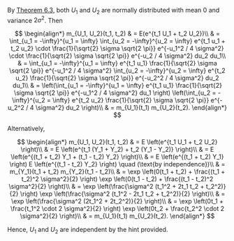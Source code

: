 By <a href="/docs/chapter-6/section-6-5#thm-6-3" target="_blank">Theorem 6.3,</a> both $U_1$ and $U_2$ are normally distributed with mean $0$ and variance $2 \sigma^2$.
Then

$$
\begin{align*}
    m_{U_1, U_2}(t_1, t_2) & = E(e^{t_1 U_1 + t_2 U_2})\\
    & = \int_{u_1 = -\infty}^{u_1 = \infty} \int_{u_2 = -\infty}^{u_2 = \infty} e^{t_1 u_1 + t_2 u_2} \cdot \frac{1}{\sqrt{2} \sigma \sqrt{2 \pi}} e^{-u_1^2 / 4 \sigma^2} \cdot \frac{1}{\sqrt{2} \sigma \sqrt{2 \pi}} e^{-u_2 / 4 \sigma^2} du_2 du_1\\
    & = \int_{u_1 = -\infty}^{u_1 = \infty} e^{t_1 u_1} \frac{1}{\sqrt{2} \sigma \sqrt{2 \pi}} e^{-u_1^2 / 4 \sigma^2} \int_{u_2 = -\infty}^{u_2 = \infty} e^{t_2 u_2} \frac{1}{\sqrt{2} \sigma \sqrt{2 \pi}} e^{-u_2^2 / 4 \sigma^2} du_2 du_1\\
    & = \left(\int_{u_1 = -\infty}^{u_1 = \infty} e^{t_1 u_1} \frac{1}{\sqrt{2} \sigma \sqrt{2 \pi}} e^{-u_1^2 / 4 \sigma^2} du_1 \right) \left(\int_{u_2 = -\infty}^{u_2 = \infty} e^{t_2 u_2} \frac{1}{\sqrt{2} \sigma \sqrt{2 \pi}} e^{-u_2^2 / 4 \sigma^2} du_2 \right)\\
    & = m_{U_1}(t_1) m_{U_2}(t_2).
\end{align*}
$$

Alternatively,

$$
\begin{align*}
    m_{U_1, U_2}(t_1, t_2) & = E \left(e^{t_1 U_1 + t_2 U_2} \right)\\
    & = E \left(e^{t_1 (Y_1 + Y_2) + t_2 (Y_1 - Y_2)} \right)\\
    & = E \left(e^{(t_1 + t_2) Y_1 + (t_1 - t_2) Y_2} \right)\\
    & = E \left(e^{(t_1 + t_2) Y_1} \right) E \left(e^{(t_1 - t_2) Y_2} \right) \quad (\text{by independence})\\
    & = m_{Y_1}(t_1 + t_2) m_{Y_2}(t_1 - t_2)\\
    & = \exp \left(0(t_1 + t_2) + \frac{(t_1 + t_2)^2 \sigma^2}{2} \right) \exp \left(0(t_1 - t_2) + \frac{(t_1 - t_2)^2 \sigma^2}{2} \right)\\
    & = \exp \left(\frac{\sigma^2 (t_1^2 + 2t_1 t_2 + t_2^2)}{2} \right) \exp \left(\frac{\sigma^2 (t_1^2 - 2t_1 t_2 + t_2^2)}{2} \right)\\
    & = \exp \left(\frac{\sigma^2 (2t_1^2 + 2t_2^2)}{2} \right)\\
    & = \exp \left(0t_1 + \frac{t_1^2 \cdot 2 \sigma^2}{2} \right) \exp \left(0t_2 + \frac{t_2^2 \cdot 2 \sigma^2}{2} \right)\\
    & = m_{U_1}(t_1) m_{U_2}(t_2).
\end{align*}
$$

Hence, $U_1$ and $U_2$ are independent by the hint provided.
